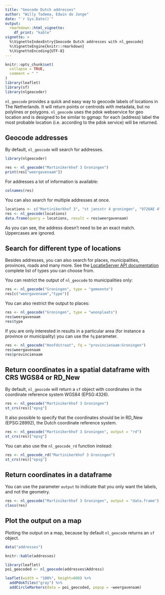 ```yaml
---
title: "Geocode Dutch addresses"
author: "Willy Tadema, Edwin de Jonge"
date: "`r Sys.Date()`"
output: 
  rmarkdown::html_vignette:
    df_print: "kable"
vignette: >
  %\VignetteIndexEntry{Geocode Dutch addresses with nl_geocode}
  %\VignetteEngine{knitr::rmarkdown}
  %\VignetteEncoding{UTF-8}
---
```


```r
knitr::opts_chunk$set(
  collapse = TRUE,
  comment = " "
)
library(leaflet)
library(sf)
library(nlgeocoder)
```

`nl_geocode` provides a quick and easy way to geocode labels of locations in 
The Netherlands. It will return points or centroids with metadata, but no polylines or polygons.
`nl_geocode` uses the pdok webservice for geo location and is designed to be similar to ggmap: 
for each (address) label the most probable location (i.e. according to the pdok service) will be 
returned.

## Geocode addresses

By default, `nl_geocode` will search for addresses.    

```r
library(nlgeocoder)

res <- nl_geocode("Martinikerkhof 3 Groningen")
print(res["weergavenaam"])
```
For addresses a lot of information is available:

```r
colnames(res)
```

You can also search for multiple addresses at once.

```r
locations <- c("Martinikerkhof 3", "st jansstr 4 groningen", "9726AE 4", "9711 ME 1")
res <- nl_geocode(locations)
data.frame(query = locations, result = res$weergavenaam)
```

As you can see, the address doesn't need to be an exact match. Uppercases are ignored.

## Search for different type of locations

Besides addresses, you can also search for places, municipalities, provinces, roads and many more. See the [LocatieServer API documentation](https://github.com/PDOK/locatieserver/wiki/API-Locatieserver) complete list of types you can choose from.

You can restrict the output of `nl_geocode` to municipalities only:

```r
res <- nl_geocode("Groningen", type = "gemeente") 
res[c("weergavenaam","type")] 
```

You can also restrict the output to places:

```r
res <- nl_geocode("Groningen", type = "woonplaats") 
res$weergavenaam
res$type
```

If you are only interested in results in a particular area (for instance a province or municipality) you can use the `fq` parameter.

```r
res <- nl_geocode("Hoofdstraat", fq = "provincienaam:Groningen") 
res$weergavenaam
res$provincienaam
```

## Return coordinates in a spatial dataframe with CRS WGS84 or RD_New

By default, `nl_geocode` will return a `sf` object with coordinates in the 
coordinate reference system WGS84 (EPSG:4326). 

```r
res <- nl_geocode("Martinikerkhof 3 Groningen") 
st_crs(res)["epsg"]
```

It also possible to specify that the coordinates should be in RD_New (EPSG:28992), the Dutch coordinate reference system.

```r
res <- nl_geocode("Martinikerkhof 3 Groningen", output = "rd") 
st_crs(res)["epsg"]
```

You can also use the `nl_geocode_rd` function instead:
```r
res <- nl_geocode_rd("Martinikerkhof 3 Groningen") 
st_crs(res)["epsg"]
```

## Return coordinates in a dataframe

You can use the parameter `output` to indicate that you only want the labels, and not the geometry.

```r
res <- nl_geocode("Martinikerkhof 3 Groningen", output = "data.frame") 
class(res)
```

## Plot the output on a map

Plotting the output on a map, because by default `nl_geocode` returns an `sf` object.
```r
data("addresses")
```
```r
knitr::kable(addresses)
```


```r
library(leaflet)
poi_geocoded <- nl_geocode(addresses$Address)

leaflet(width = "100%", height=600) %>% 
  addPdokTiles("gray") %>% 
  addCircleMarkers(data = poi_geocoded, popup = ~weergavenaam)
```
